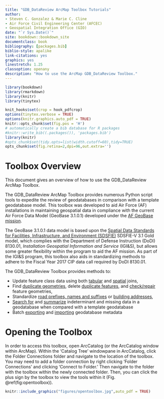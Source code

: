 ```yaml
--- 
title: "GDB_DataReview ArcMap Toolbox Tutorials"
author:  
- Steven C. Gonzalez & Marie C. Cline
- Air Force Civil Engineering Center (AFCEC)
- Geospatial Integration Office (GIO)
date: "`r Sys.Date()`"
site: bookdown::bookdown_site
documentclass: book
bibliography: [packages.bib]
biblio-style: apalike
link-citations: yes
graphics: yes
linestretch: 1.25
classoption: openany
description: "How to use the ArcMap GDB_DataReview Toolbox."
---
```

```r
library(bookdown)
library(rmarkdown)
library(knitr)
library(tinytex)

knit_hooks$set(crop = hook_pdfcrop)
options(tinytex.verbose = TRUE)
options(knitr.graphics.auto_pdf = TRUE)
knitr::opts_chunk$set(fig.pos = 'H')
# automatically create a bib database for R packages
#knitr::write_bib((.packages()), 'packages.bib')
library(knitr)
#opts_chunk$set(tidy.opts=list(width.cutoff=60),tidy=TRUE)
opts_chunk$set(fig.retina=2,dpi=96,out.extra='')
```

# Toolbox Overview {#overview}
This document gives an overview of how to use the GDB_DataReview ArcMap Toolbox.

The GDB_DataReview ArcMap Toolbox provides numerous Python script tools to expedite the review of geodatabases in comparison with a template geodatabase model. This toolbox was developed to aid Air Force (AF) installations in maintaining geospatial data in compliance with the current Air Force Data Model (GeoBase 3.1.0.1) developed under the [AF GeoBase mission](https://www.sdsfieonline.org/Components/USAF). 

The GeoBase 3.1.0.1 data model is based upon the [Spatial Data Standards for Facilities, Infrastructure, and Environment (SDSFIE)](https://www.sdsfieonline.org/) SDSFIE-V 3.1 Gold model, which complies with  the Department of Defense Instruction (DoDI) 8130.01, *Installation Geospatial Information and Service* (IGI&S), but  allows some greater flexibility within the program to aid the AF mission. As part of the IGI&S program, this toolbox also aids in standardizing methods to adhere to the Fiscal Year 2017 CIP data call required by DoDI 8130.01.

The GDB_DataReview Toolbox provides methods to:

* Update feature class data using both [tabular](#joinCalc) and [spatial](#spatjoinCalc) joins,
* Find [duplicate geometries](#dupGeom), delete [duplicate features](#dupFeats), and [check/repair](#chkGeom) feature geometries,
* Standardize [road prefixes, names and suffixes](#std3) or [building addresses](#stdAdd1),
* [Search for](#indtSearch) and [summarize](#summIndt) indeterminant and missing data in a geodatabase when compared with a template geodatabase
* Batch [exporting](#exMeta) and [importing](#imMeta) geodatabase metadata

# Opening the Toolbox
In order to access this toolbox, open ArcCatalog (or the ArcCatalog window within ArcMap). Within the 'Catalog Tree' windowpane in ArcCatalog, click the Folder Connections folder and navigate to the location of the toolbox. You may need to add a folder connection by right clicking 'Folder Connections' and clicking 'Connect to Folder.' Then navigate to the folder with the toolbox within the newly connected folder. Then, you can click the plus sign by the toolbox to view the tools within it (Fig. \@ref(fig:opentoolbox)).

```r
knitr::include_graphics("figures/opentoolbox.jpg",auto_pdf = TRUE)
```

\pagebreak
\printindex